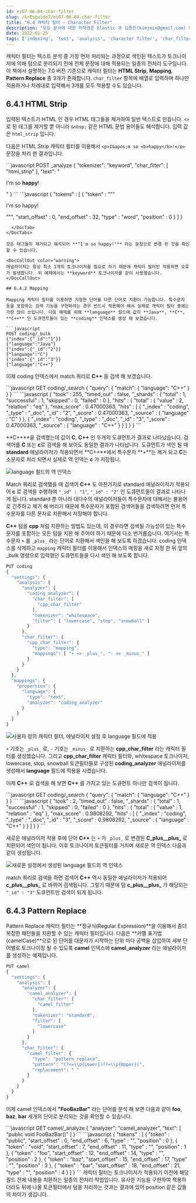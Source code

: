```yaml
---
id: esG7-06-04-char-filter
slug: /krEsguide7/esG7-06-04-char-filter
title: "6.4 캐릭터 필터 - Character Filter"
description: "모든 문서에 대한 저작권은 Elastic 과 김종민(kimjmin@gmail.com) 에게 있으며 허가되지 않은 무단 복제나 배포 및 출판을 금지합니다. 본 문서의 내용 및 포함된 자료를 인용하고자 하는 경우 출처를 명시하고 게재된 주소를 김종민(kimjmin@gmail.com)에게 알려주시기 바랍니다."
date: 2022-01-25
tags: ['indexing', 'text', 'analysis', 'character filter', 'char_filter']
---
```


캐릭터 필터는 텍스트 분석 중 가장 먼저 처리되는 과정으로 색인된 텍스트가 토크나이저에 의해 텀으로 분리되기 전에 전체 문장에 대해 적용되는 일종의 전처리 도구입니다. 이 책에서 설명하는 7.0 버전 기준으로 캐릭터 필터는 **HTML Strip**, **Mapping**, **Pattern Replace** 총 3개가 존재합니다. `char_filter` 항목에 배열로 입력하며 하나만 적용하거나 차례대로 입력해서 3개를 모두 적용할 수도 있습니다.

## 6.4.1 HTML Strip

입력된 텍스트가 HTML 인 경우 HTML 태그들을 제거하여 일반 텍스트로 만듭니다. `<>`로 된 태그를 제거할 뿐 아니라 `&nbsp;` 같은 HTML 문법 용어들도 해석합니다. 입력 값은 `html_strip` 입니다.

다음은 HTML Strip 캐릭터 필터를 이용해서 `<p>I&apos;m so <b>happy</b>!</p>` 문장을 처리 한 결과입니다.

<DocTabs>
  <DocTab name="request">
```javascript
POST _analyze
{
  "tokenizer": "keyword",
  "char_filter": [
    "html_strip"
  ],
  "text": "<p>I&apos;m so <b>happy</b>!</p>"
}
```
  </DocTab>
  <DocTab name="response">
```javascript
{
  "tokens" : [
    {
      "token" : """

I'm so happy!

""",
      "start_offset" : 0,
      "end_offset" : 32,
      "type" : "word",
      "position" : 0
    }
  ]
}
```
  </DocTab>
</DocTabs>

모든 태그들이 제거되고 해석되어 **"I'm so happy!"** 라는 문장으로 변경 된 것을 확인할 수 있습니다.

<DocCallOut color="warning">
애널라이저는 항상 최소 1개의 토크나이저를 필요로 하기 때문에 캐릭터 필터만 적용하면 오류가 발생합니다. 위 예제에서는 **keyword** 토크나이저를 같이 사용했습니다.
</DocCallOut>

## 6.4.2 Mapping

Mapping 캐릭터 필터를 이용하면 지정한 단어를 다른 단어로 치환이 가능합니다. 특수문자 등을 포함하는 검색 기능을 구현하려는 경우 반드시 적용해야 해서 실제로 캐릭터 필터 중에는 가장 많이 쓰입니다. 다음 예제를 위해 **language** 필드에 값이 **Java**, **C**, **C++** 인 도큐먼트들이 있는 **coding** 인덱스를 생성 해 보겠습니다.

```javascript
POST coding/_bulk
{"index":{"_id":"1"}}
{"language":"Java"}
{"index":{"_id":"2"}}
{"language":"C"}
{"index":{"_id":"3"}}
{"language":"C++"}
```

이제 coding 인덱스에서 match 쿼리로 **C++** 을 검색 해 보겠습니다.

<DocTabs>
  <DocTab name="request">
```javascript
GET coding/_search
{
  "query": {
    "match": {
      "language": "C++"
    }
  }
}
```
  </DocTab>
  <DocTab name="response">
```javascript
{
  "took" : 255,
  "timed_out" : false,
  "_shards" : {
    "total" : 1,
    "successful" : 1,
    "skipped" : 0,
    "failed" : 0
  },
  "hits" : {
    "total" : {
      "value" : 2,
      "relation" : "eq"
    },
    "max_score" : 0.47000363,
    "hits" : [
      {
        "_index" : "coding",
        "_type" : "_doc",
        "_id" : "2",
        "_score" : 0.47000363,
        "_source" : {
          "language" : "C"
        }
      },
      {
        "_index" : "coding",
        "_type" : "_doc",
        "_id" : "3",
        "_score" : 0.47000363,
        "_source" : {
          "language" : "C++"
        }
      }
    ]
  }
}
```
  </DocTab>
</DocTabs>

**C++**을 검색했는데 값이 **C**, **C++** 인 두개의 도큐먼트가 결과로 나타났습니다. 검색어를 **C** 또는 **c**로 검색을 해 보아도 동일한 결과가 나타납니다. 도큐먼트가 색인 될 때 **standard** 애널라이저가 적용되면서 **C++**에서 특수문자 **+**는 제거 되고 **C**는 소문자로 처리 되면서 실제로 역 인덱는 **c** 가 저장됩니.

![language 필드의 역 인덱스](../assets/06-04_java_c.png)

Match 쿼리로 검색했을 때 검색어 **C++** 도 마찬가지로 standard 애널라이저가 적용되어 **c** 로 검색을 수행하여 `"_id" : "1"`, `"_id" : "2"` 인 도큐먼트들이 결과로 나타나게 됩니다. standard 뿐 아니라 대다수의 애널라이저들이 특수문자에 대해서는 불용어로 간주하고 제거 해 버리기 때문에 특수문자가 포함된 검색어들을 검색하려면 먼저 특수문자를 다른 문자로 치환해서 저장해야 합니다.

**C++** 텀을 **cpp** 처럼 치환하는 방법도 있는데, 이 경우라면 검색될 가능성이 있는 특수문자를 포함하는 모든 텀을 치환 해 주어야 하기 때문에 다소 번거롭습니다. 여기서는 특수문자 `+` 를 `_plus_` 라는 단어로 치환해서 색인을 해 보도록 하겠습니다. coding 인덱스를 삭제하고 `mapping` 캐릭터 필터를 이용해서 인덱스의 매핑을 새로 지정 한 뒤 앞의 _bulk 명령으로 입력했던 도큐먼트들을 다시 색인 해 보도록 합니다.

```javascript
PUT coding
{
  "settings": {
    "analysis": {
      "analyzer": {
        "coding_analyzer": {
          "char_filter": [
            "cpp_char_filter"
          ],
          "tokenizer": "whitespace",
          "filter": [ "lowercase", "stop", "snowball" ]
        }
      },
      "char_filter": {
        "cpp_char_filter": {
          "type": "mapping",
          "mappings": [ "+ => _plus_", "- => _minus_" ]
        }
      }
    }
  },
  "mappings": {
    "properties": {
      "language": {
        "type": "text",
        "analyzer": "coding_analyzer"
      }
    }
  }
}
```

![사용자 정의 캐릭터 필터, 애널라이저 설정 후 language 필드에 적용](../assets/06-04_custom_char_filter.png)

`+` 기호는 `_plus_` 로, `-` 기호는 `_minus_` 로 치환하는 **cpp_char_filter** 라는 캐릭터 필터를 생성했습니다. 그리고 **cpp_char_filter** 캐릭터 필터와, whitespace 토크나이저, lowercase, stop, snowball 토큰필터들로 구성된 **coding_analyzer** 애널라이저를 생성해서 **language** 필드에 적용을 시켰습니다.

이제 **C++** 로 검색을 해 보면 **C++** 를 가지고 있는 도큐먼트 하나만 검색이 됩니다.

<DocTabs>
  <DocTab name="request">
```javascript
GET coding/_search
{
  "query": {
    "match": {
      "language": "C++"
    }
  }
}
```
  </DocTab>
  <DocTab name="response">
```javascript
{
  "took" : 2,
  "timed_out" : false,
  "_shards" : {
    "total" : 1,
    "successful" : 1,
    "skipped" : 0,
    "failed" : 0
  },
  "hits" : {
    "total" : {
      "value" : 1,
      "relation" : "eq"
    },
    "max_score" : 0.9808292,
    "hits" : [
      {
        "_index" : "coding",
        "_type" : "_doc",
        "_id" : "3",
        "_score" : 0.9808292,
        "_source" : {
          "language" : "C++"
        }
      }
    ]
  }
}
```
  </DocTab>
</DocTabs>

새로운 애널라이저 적용 후에 단어 **C++** 는 `+` 가 `_plus_` 로 변경된 **C_plus__plus_** 로 치환되어 색인이 됩니다. 이후 토크나이저 토큰필터를 거치며 새로운 역 인덱스 다음과 같이 생성됩니다.

![새로운 설정에서 생성된 language 필드의 역 인덱스](../assets/06-04_java_c_2.png)

match 쿼리로 검색을 하면 검색어 **C++** 역시 동일한 애널라이저가 적용되어 **c_plus__plus_** 로 바뀌어 검색됩니다. 그렇기 때문에 텀 **c_plus__plus_** 가 해당되는 `"_id" : "3"` 도큐먼트만 검색이 되게 됩니다.

## 6.4.3 Pattern Replace

Pattern Replace 캐릭터 필터는 **정규식(Regular Expression)**을 이용해서 좀더 복잡한 패턴들을 치환할 수 있는 캐릭터 필터입니다. 다음은 **카멜 표기법(camelCase)**으로 된 단어를 대문자가 시작하는 단위 마다 공백을 삽입하여 세부 단어별로 토크나이징 될 수 있도록 **camel** 인덱스에 **camel_analyzer** 라는 애널라이저를 생성하는 예제입니다.

```javascript
PUT camel
{
  "settings": {
    "analysis": {
      "analyzer": {
        "camel_analyzer": {
          "char_filter": [
            "camel_filter"
          ],
          "tokenizer": "standard",
          "filter": [
            "lowercase"
          ]
        }
      },
      "char_filter": {
        "camel_filter": {
          "type": "pattern_replace",
          "pattern": "(?<=\\p{Lower})(?=\\p{Upper})",
          "replacement": " "
        }
      }
    }
  }
}
```

이제 camel 인덱스에서 **"FooBazBar"** 라는 단어를 분석 해 보면 다음과 같이 **foo**, **baz**, **bar** 세개의 단어로 분리되는 것을 확인할 수 있습니다.

<DocTabs>
  <DocTab name="request">
```javascript
GET camel/_analyze
{
  "analyzer": "camel_analyzer",
  "text": [
    "public void FooBazBar()"
  ]
}
```
  </DocTab>
  <DocTab name="response">
```javascript
{
  "tokens" : [
    {
      "token" : "public",
      "start_offset" : 0,
      "end_offset" : 6,
      "type" : "<ALPHANUM>",
      "position" : 0
    },
    {
      "token" : "void",
      "start_offset" : 7,
      "end_offset" : 11,
      "type" : "<ALPHANUM>",
      "position" : 1
    },
    {
      "token" : "foo",
      "start_offset" : 12,
      "end_offset" : 14,
      "type" : "<ALPHANUM>",
      "position" : 2
    },
    {
      "token" : "baz",
      "start_offset" : 15,
      "end_offset" : 17,
      "type" : "<ALPHANUM>",
      "position" : 3
    },
    {
      "token" : "bar",
      "start_offset" : 18,
      "end_offset" : 21,
      "type" : "<ALPHANUM>",
      "position" : 4
    }
  ]
}
```
  </DocTab>
</DocTabs>

<DocCallOut color="warning">
캐릭터 필터는 토크나이저가 적용되기 이전에 해당 필드 전체 내용을 치환하는 일종의 전처리 작업입니다. 유사한 기능을 구현하여 적용하더라도 뒤에 나올 토큰필터에서 텀을 처리하는 것과는 결과에 있어 position 같은 값들의 차이가 생깁니다.
</DocCallOut>
